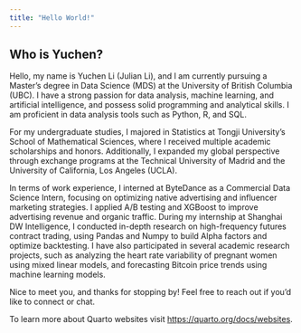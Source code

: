 ```yaml
---
title: "Hello World!"
---
```

## Who is Yuchen?

Hello, my name is Yuchen Li (Julian Li), and I am currently pursuing a Master's degree in Data Science (MDS) at the University of British Columbia (UBC). I have a strong passion for data analysis, machine learning, and artificial intelligence, and possess solid programming and analytical skills. I am proficient in data analysis tools such as Python, R, and SQL.

For my undergraduate studies, I majored in Statistics at Tongji University's School of Mathematical Sciences, where I received multiple academic scholarships and honors. Additionally, I expanded my global perspective through exchange programs at the Technical University of Madrid and the University of California, Los Angeles (UCLA).

In terms of work experience, I interned at ByteDance as a Commercial Data Science Intern, focusing on optimizing native advertising and influencer marketing strategies. I applied A/B testing and XGBoost to improve advertising revenue and organic traffic. During my internship at Shanghai DW Intelligence, I conducted in-depth research on high-frequency futures contract trading, using Pandas and Numpy to build Alpha factors and optimize backtesting. I have also participated in several academic research projects, such as analyzing the heart rate variability of pregnant women using mixed linear models, and forecasting Bitcoin price trends using machine learning models.

Nice to meet you, and thanks for stopping by! Feel free to reach out if you'd like to connect or chat.

To learn more about Quarto websites visit <https://quarto.org/docs/websites>.
